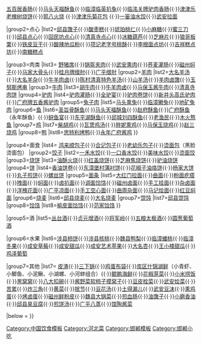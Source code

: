 {{Navbox
|name = 邯郸小吃
|title = [[邯郸小吃]]
|state = collapsed
|listclass = hlist

|group1=十大名小吃
|list1=[[二毛烧鸡]]{{·}}[[五百居香肠]]{{·}}[[马头天福酥鱼]]{{·}}[[临漳临英扒兔]]{{·}}[[临洺关牌驴肉香肠]]{{·}}[[津津乐老槐树烧饼]]{{·}}[[郭八火烧]] {{·}}[[津津乐菊花包]] {{·}}[[一篓油水饺]]{{·}}[[武安拉面]] 

|group2=点心
|list2=[[邱县馓子]]{{·}}[[酸枣糕]]{{·}}[[琥珀桃仁]]{{·}}[[武安小麻糖|小麻糖]]{{·}}[[蜜三刀]]{{·}}[[邱县点心]]{{·}}[[回民坊点心]]{{·}}[[清真寺点心]]{{·}}[[冰糖葫芦]]{{·}}[[芝麻片]]{{·}}[[狼哥板栗]]{{·}}[[铁皮豆干]]{{·}}[[酸辣地瓜粉]]{{·}}[[项记老字号桃酥]]{{·}}[[李根面点坊]]{{·}}[[吉祥糕点坊]]{{·}}[[南糖糕点]]

|group3=肉类
|list3= 
{{Navbox|child
|group1=[[猪肉]] 
|list1=[[邱县酥肉]]{{·}}[[野猪席]]{{·}}[[锅盔夹肉]]{{·}}[[武安熏肉]]{{·}}[[荞麦灌肠]]{{·}}[[磁州焖子]]{{·}}[[马家大骨头]]{{·}}[[桂月牌缯肘]]{{·}}[[广平缯肘]]
|group2=[[羊肉]]
|list2=[[大名羊汤]]{{·}}[[大名羊杂]]{{·}}[[牛羊肉卤]]{{·}}[[陈村清真特色羊汤]]{{·}}[[武安山羊汤|山羊汤]]{{·}}[[羊肉卤馓]]{{·}}[[玉努斯烤串]]
|group3=[[牛肉]]
|list3=[[胡牛肉]]{{·}}[[牛羊肉卤]]{{·}}[[马保玉酱牛肉]]{{·}}[[清真寺肉饼]]
|group4=[[驴|驴肉]]
|list4=[[驴肉灌肠]]{{·}}[[全驴宴]]{{·}}[[驴肉卷饼]]{{·}}[[新井头高氏驴肉]]{{·}}[[广府牌五香酱驴肉]]
|group5=[[兔子|兔子肉]]
|list5=[[马头熏兔]]{{·}}[[临漳獭兔]]{{·}}[[地矿兔肉]]
|group6=[[鱼]]
|list6=[[圣旨骨酥鱼]]{{·}}[[马头天福酥鱼]]{{·}}[[赵府酥鱼]]{{·}}[[广府酥鱼]]（永年酥鱼）{{·}}[[鲟鱼宴]]{{·}}[[东平湖酥鱼]]{{·}}[[邱城刘四酥鱼]]{{·}}[[老渔民]]{{·}}[[木火熬鱼]]
|group7=[[鸡]]
|list7=[[柴胡鸡]]{{·}}[[瓦煲鸡汤]]{{·}}[[磁县胖妮熏鸡|胖妮熏鸡]]{{·}}[[马保玉烧鸡]]{{·}}[[赵三烧鸡]]
|group8=[[鸭]]
|list8=[[思特利烤鸭]]{{·}}[[永年广府酱鸡]]
}}

|group4=面食
|list4= 
{{Navbox|child
|group1=[[包子]] 
|list1=[[张小生包子]]{{·}}[[鸿来顺包子]]{{·}}[[合记包子]]{{·}}[[老幼乐包子]]{{·}}[[烫面包]]（黑脸烫面包）
|group2=[[饺子]]
|list2=[[一禾水饺]]{{·}}[[一口香水饺]]{{·}}[[美味水饺]]{{·}}[[武安烫面饺|烫面饺]]
|group3=[[烧饼]]
|list3=[[油酥火烧]]{{·}}[[红盖烧饼]]{{·}}[[大名芝麻焦烧饼|芝麻焦烧饼]]{{·}}[[永年驴油烧饼|驴油烧饼]]
|group4=[[饼]]
|list4=[[香油饼卷]]{{·}}[[东漳堡村蒲衬饼]]{{·}}[[花椒子油烙饼]]{{·}}[[杨家大饼]]{{·}}[[丸子煎饼]]{{·}}[[涉县螺丝饼|螺丝饼]]
|group5=[[面条]]
|list5=[[大红门拉面]]{{·}}[[曲面（食物）|曲面]]{{·}}[[粉面疙瘩]]{{·}}[[武安拽面|拽面]]{{·}}[[武安焖面|焖面]]{{·}}[[卤扒面]]{{·}}[[武安调面|调面]][[武安饸饹|饸饹]]{{·}}[[磁州卤面]]{{·}}[[手工挂面]]{{·}}[[杂卤面]]{{·}}[[洋槐花面]]{{·}}[[广平凉面]]{{·}}[[广平手工空心面|手工空心面]]{{·}}[[曲周杂面]]{{·}}[[马记烩面]]{{·}}[[红豆焖面]]
|group6=[[烧麦]]
|list6=[[邱县烧麦]]{{·}}[[大名烧麦]]
|group7=[[馄饨]]
|list7=[[邱县馄饨]]
|group8=[[饸饹]]
|list8=[[榆皮面饸饹]]{{·}}[[范家饸饹]]
}}

|group5=酒
|list5=[[丛台酒]]{{·}}[[贞元增酒]]{{·}}[[将军岭（酒）|将军岭]]{{·}}[[五粮太极酒]]{{·}}[[圆葱葡萄酒]]


|group6=水果
|list6=[[涉县柿饼]]{{·}}[[涉县核桃]]{{·}}[[魏县鸭梨]]{{·}}[[临漳蟠桃]]{{·}}[[临漳冬果]]{{·}}[[成安草莓]]{{·}}[[成安甜瓜]]{{·}}[[成安艺术苹果]]{{·}}[[大名杏]]{{·}}[[王小楼甜瓜]]{{·}}[[鸡泽葡萄]]

|group7=其他
|list7= [[皮渣]]{{·}}[[三下锅]]{{·}}[[鸡蛋布袋]]{{·}}[[库区什锦湖鲜]]（小青虾、小鲫鱼、小泥鳅、小湖螺、小河蚌组合）{{·}}[[鲲鹏海鲜]]{{·}}[[花椒芽菜]]{{·}}[[小米捞饭]]{{·}}[[黑窝窝]]{{·}}[[八大扣碗]]{{·}}[[酱野菜]][[软柿子摸窝子]]{{·}}[[豆皮栓菜]]{{·}}[[武安烩菜]]{{·}}[[苦累]]{{·}}[[炸三角]]{{·}}[[黄菜]]{{·}}[[抿节]]{{·}}[[豆花汤]]{{·}}[[土得漏儿]]{{·}}[[武安豆沫]]{{·}}[[熏鸡蛋]]{{·}}[[烤卤蛋]]{{·}}[[磁州鲜粉皮]]{{·}}[[魏县大锅菜]]{{·}}[[魏县煎血肠|煎血肠]]{{·}}[[大名油馓子|油馓子]]{{·}}[[小磨香油]]{{·}}[[邱县臭豆腐]]{{·}}[[曲周煎饼汤|煎饼汤]]{{·}}[[广平八蒸]]{{·}}[[馆陶酱菜]]

|below  = 
}}
<noinclude>
[[Category:中国饮食模板]]
[[Category:河北菜]]
[[Category:邯郸模板]]
[[Category:邯郸小吃]]
</noinclude>